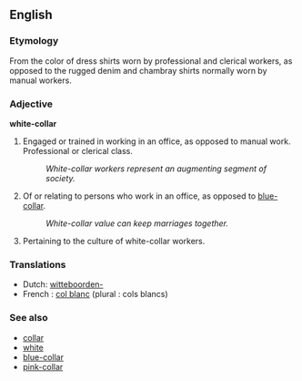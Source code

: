 ==English==

===Etymology===
From the color of dress shirts worn by professional and clerical workers, as opposed to the rugged denim and chambray shirts normally worn by manual workers.

===Adjective===
'''white-collar'''

#Engaged or trained in working in an office, as opposed to manual work.  Professional or clerical class.
#: ''White-collar workers represent an augmenting segment of society.''
#Of or relating to persons who work in an office, as opposed to [[blue-collar]].  
#: ''White-collar value can keep marriages together.''
#Pertaining to the culture of white-collar workers.

===Translations===
*Dutch: [[witteboorden-]]
*French : [[col blanc]] (plural : cols blancs)

===See also===

* [[collar]]
* [[white]]
* [[blue-collar]]
* [[pink-collar]]